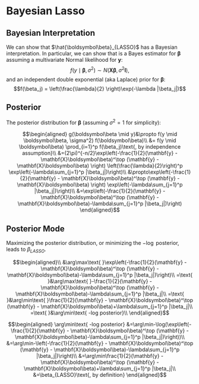 # Bayesian Lasso

## Bayesian Interpretation

We can show that $\hat{\boldsymbol\beta}_{LASSO}$ has a Bayesian interpretation. In particular, we can show that is a Bayes estimator for $\boldsymbol\beta$ assuming a multivariate Normal likelihood for $\mathbf{y}$:
$$f(y\mid \boldsymbol\beta, \sigma^2)\sim N(\mathbf{X}\boldsymbol\beta, \sigma^2\mathbf{I}),$$
and an independent double exponential (aka Laplace) prior for $\boldsymbol\beta$: 
$$f(\beta_j) = \left(\frac{\lambda}{2} \right)\exp(-\lambda |\beta_j|)$$

## Posterior

The posterior distribution for $\boldsymbol\beta$ (assuming $\sigma^2 = 1$ for simplicity): 

$$\begin{aligned}
g(\boldsymbol\beta \mid y)&\propto f(y \mid \boldsymbol\beta, \sigma^2) f(\boldsymbol\beta)\\
&= f(y \mid \boldsymbol\beta) \prod_{i=1}^p f(\beta_j)\text{, by independence assumption}\\
&=(2\pi)^{-n/2}\exp\left(-\frac{1}{2}(\mathbf{y} - \mathbf{X}\boldsymbol\beta)^\top (\mathbf{y} - \mathbf{X}\boldsymbol\beta) \right) \left(\frac{\lambda}{2}\right)^p \exp\left(-\lambda\sum_{j=1}^p |\beta_j|)\right)\\
&\propto\exp\left(-\frac{1}{2}(\mathbf{y} - \mathbf{X}\boldsymbol\beta)^\top (\mathbf{y} - \mathbf{X}\boldsymbol\beta) \right) \exp\left(-\lambda\sum_{j=1}^p |\beta_j|)\right)\\
&=\exp\left(-\frac{1}{2}(\mathbf{y} - \mathbf{X}\boldsymbol\beta)^\top (\mathbf{y} - \mathbf{X}\boldsymbol\beta)-\lambda\sum_{j=1}^p |\beta_j|)\right)
\end{aligned}$$

## Posterior Mode

Maximizing the posterior distribution, or minimizing the $-\log$ posterior, leads to $\beta_{LASSO}$.

$$\begin{aligned}\\
&\arg\max\text{ }\exp\left(-\frac{1}{2}(\mathbf{y} - \mathbf{X}\boldsymbol\beta)^\top (\mathbf{y} - \mathbf{X}\boldsymbol\beta)-\lambda\sum_{j=1}^p |\beta_j|)\right)\\
=\text{ }&\arg\max\text{ }-\frac{1}{2}(\mathbf{y} - \mathbf{X}\boldsymbol\beta)^\top (\mathbf{y} - \mathbf{X}\boldsymbol\beta)-\lambda\sum_{j=1}^p |\beta_j|\\
=\text{ }&\arg\min\text{ }\frac{1}{2}(\mathbf{y} - \mathbf{X}\boldsymbol\beta)^\top (\mathbf{y} - \mathbf{X}\boldsymbol\beta)+\lambda\sum_{j=1}^p |\beta_j|\\
=\text{ }&\arg\min\text{ -log posterior}\\
\end{aligned}$$

$$\begin{aligned}
\arg\min\text{ -log posterior}
&=\arg\min-\log(\exp\left(-\frac{1}{2}(\mathbf{y} - \mathbf{X}\boldsymbol\beta)^\top (\mathbf{y} - \mathbf{X}\boldsymbol\beta)-\lambda\sum_{j=1}^p |\beta_j|)\right))\\
&=\arg\min-\left(-\frac{1}{2}(\mathbf{y} - \mathbf{X}\boldsymbol\beta)^\top (\mathbf{y} - \mathbf{X}\boldsymbol\beta)-\lambda\sum_{j=1}^p |\beta_j|)\right)\\
&=\arg\min\frac{1}{2}(\mathbf{y} - \mathbf{X}\boldsymbol\beta)^\top (\mathbf{y} - \mathbf{X}\boldsymbol\beta)+\lambda\sum_{j=1}^p |\beta_j|\\
&=\beta_{LASSO}\text{, by definition}
\end{aligned}$$